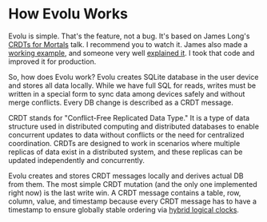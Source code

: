 # How Evolu Works

Evolu is simple. That's the feature, not a bug. It's based on James Long's
[CRDTs for Mortals](https://www.youtube.com/watch?v=DEcwa68f-jY) talk.
I recommend you to watch it. James also made a
[working example](https://github.com/jlongster/crdt-example-app), and someone
very well [explained it](https://github.com/steida/crdt-example-app_annotated/blob/master/NOTES.md).
I took that code and improved it for production.

So, how does Evolu work? Evolu creates SQLite database in the user device and stores
all data locally. While we have full SQL for reads, writes must be written
in a special form to sync data among devices safely and without merge conflicts.
Every DB change is described as a CRDT message.


<Callout type="info" emoji="ℹ️">
  CRDT stands for "Conflict-Free Replicated Data Type." It is a type of data
  structure used in distributed computing and distributed databases to enable
  concurrent updates to data without conflicts or the need for centralized
  coordination. CRDTs are designed to work in scenarios where multiple replicas
  of data exist in a distributed system, and these replicas can be updated
  independently and concurrently.
</Callout>

Evolu creates and stores CRDT messages locally and derives actual DB from them.
The most simple CRDT mutation (and the only one implemented right now) is the
last write win. A CRDT message contains a table, row, column, value, and timestamp
because every CRDT message has to have a timestamp to ensure globally stable ordering
via [hybrid logical clocks](https://jaredforsyth.com/posts/hybrid-logical-clocks/).
